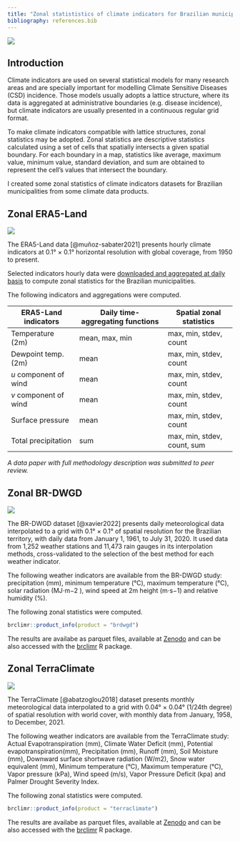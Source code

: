 ```yaml
---
title: "Zonal statististics of climate indicators for Brazilian municipalities"
bibliography: references.bib
---
```


![](images/zonal_brdwgd-01.png)

## Introduction

Climate indicators are used on several statistical models for many research areas and are specially important for modelling Climate Sensitive Diseases (CSD) incidence. Those models usually adopts a lattice structure, where its data is aggregated at administrative boundaries (e.g. disease incidence), but climate indicators are usually presented in a continuous regular grid format.

To make climate indicators compatible with lattice structures, zonal statistics may be adopted. Zonal statistics are descriptive statistics calculated using a set of cells that spatially intersects a given spatial boundary. For each boundary in a map, statistics like average, maximum value, minimum value, standard deviation, and sum are obtained to represent the cell's values that intersect the boundary.

I created some zonal statistics of climate indicators datasets for Brazilian municipalities from some climate data products.

## Zonal ERA5-Land
[![](https://img.shields.io/badge/download-10.5281/zenodo.10036211-green.svg)](https://doi.org/10.5281/zenodo.10036211)

The ERA5-Land data [@muñoz-sabater2021] presents hourly climate indicators at 0.1° × 0.1° horizontal resolution with global coverage, from 1950 to present.

Selected indicators hourly data were [downloaded and aggregated at daily basis](http://localhost:6732/data-projects/era5land-daily-latin-america.html) to compute zonal statistics for the Brazilian municipalities.

The following indicators and aggregations were computed.

| ERA5-Land indicators  | Daily time-aggregating functions | Spatial zonal statistics    |
|----------------------|-----------------------------|----------------------|
| Temperature (2m)      | mean, max, min                   | max, min, stdev, count      |
| Dewpoint temp. (2m)   | mean                             | max, min, stdev, count      |
| $u$ component of wind | mean                             | max, min, stdev, count      |
| $v$ component of wind | mean                             | max, min, stdev, count      |
| Surface pressure      | mean                             | max, min, stdev, count      |
| Total precipitation   | sum                              | max, min, stdev, count, sum |

*A data paper with full methodology description was submitted to peer review.*

## Zonal BR-DWGD

[![](https://img.shields.io/badge/download-10.5281/zenodo.7824920-green.svg)](https://doi.org/10.5281/zenodo.7824920)

The BR-DWGD dataset [@xavier2022] presents daily meteorological data interpolated to a grid with 0.1° × 0.1° of spatial resolution for the Brazilian territory, with daily data from January 1, 1961, to July 31, 2020. It used data from 1,252 weather stations and 11,473 rain gauges in its interpolation methods, cross-validated to the selection of the best method for each weather indicator.

The following weather indicators are available from the BR-DWGD study: precipitation (mm), minimum temperature (°C), maximum temperature (°C), solar radiation (MJ⋅m−2 ), wind speed at 2m height (m⋅s−1) and relative humidity (%).

The following zonal statistics were computed.

```r
brclimr::product_info(product = "brdwgd")
```

The results are availabe as parquet files, available at [Zenodo](https://zenodo.org/records/7824920) and can be also accessed with the [brclimr](https://rfsaldanha.github.io/brclimr) R package.

## Zonal TerraClimate

[![](https://img.shields.io/badge/download-10.5281/zenodo.7825777-green.svg)](https://doi.org/10.5281/zenodo.7825777)

The TerraClimate [@abatzoglou2018] dataset presents monthly meteorological data interpolated to a grid with 0.04° × 0.04° (1/24th degree) of spatial resolution with world cover, with monthly data from January, 1958, to December, 2021.

The following weather indicators are available from the TerraClimate study: Actual Evapotranspiration (mm), Climate Water Deficit (mm), Potential evapotranspiration(mm), Precipitation (mm), Runoff (mm), Soil Moisture (mm), Downward surface shortwave radiation (W/m2), Snow water equivalent (mm), Minimum temperature (°C), Maximum temperature (°C), Vapor pressure (kPa), Wind speed (m/s), Vapor Pressure Deficit (kpa) and Palmer Drought Severity Index.

The following zonal statistics were computed.

```r
brclimr::product_info(product = "terraclimate")
```

The results are availabe as parquet files, available at [Zenodo](https://zenodo.org/records/7825777) and can be also accessed with the [brclimr](https://rfsaldanha.github.io/brclimr) R package.
